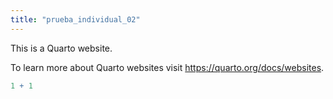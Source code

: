 ```yaml
---
title: "prueba_individual_02"
---
```


This is a Quarto website.

To learn more about Quarto websites visit <https://quarto.org/docs/websites>.

```r
1 + 1
```
